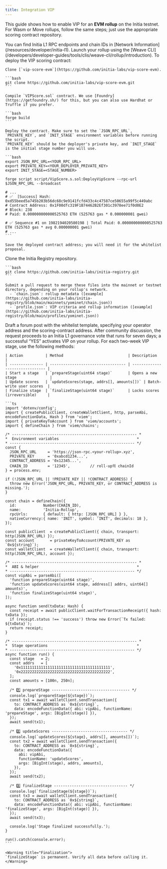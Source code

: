 ```yaml
---
title: Integration VIP
---
```


This guide shows how to enable VIP for an **EVM rollup** on the Initia testnet.  
For Wasm or Move rollups, follow the same steps; just use the appropriate scoring contract repository.

<Info title="Network Details">
You can find Initia L1 RPC endpoints and chain IDs in [Network Information](/resources/developer/initia-l1).
</Info>

<Steps title="VIP Integration Steps">
  <Step title="Deploy Your EVM Rollup">
    Launch your rollup using the [Weave CLI](/developers/developer-guides/tools/clis/weave-cli/rollup/introduction).
  </Step>
  <Step title="Deploy the VIP Scoring Contract">
    To deploy the VIP scoring contract:
    
    Clone [`vip-score-evm`](https://github.com/initia-labs/vip-score-evm).
    
    ```bash
    git clone https://github.com/initia-labs/vip-score-evm.git
    ```
    
    Compile `VIPScore.sol` contract. We use [Foundry](https://getfoundry.sh/) for this, but you can also use Hardhat or Truffle if you prefer. 
    
    ```bash
    forge build
    ```
    
    Deploy the contract. Make sure to set the `JSON_RPC_URL`, `PRIVATE_KEY`, and `INIT_STAGE` environment variables before running the script.
    `PRIVATE_KEY` should be the deployer's private key, and `INIT_STAGE` is the initial stage number you will use.

    ```bash
    export JSON_RPC_URL=<YOUR_RPC_URL>
    export PRIVATE_KEY=<YOUR_DEPLOYER_PRIVATE_KEY>
    export INIT_STAGE=<STAGE_NUMBER>

    forge script script/VipScore.s.sol:DeployVipScore --rpc-url $JSON_RPC_URL --broadcast

    # ...
    # ✅  [Success] Hash: 0xd55beed5a745b203b56dc68c9e9141fcfd433c4c47587ce50655a99f5c449abc
    # Contract Address: 0x1F00dfc319F1B74462B2Ef301c3978ee71f0d0E2
    # Block: 238
    # Paid: 0.000000000000525763 ETH (525763 gas * 0.000000001 gwei)

    # ✅ Sequence #1 on 1982194020580198 | Total Paid: 0.000000000000525763 ETH (525763 gas * avg 0.000000001 gwei)
    # ...
    ```
    
    Save the deployed contract address; you will need it for the whitelist proposal.
    
  </Step>
  <Step title="Register the Rollup in the Initia Registry">
    Clone the Initia Registry repository.
    
    ```bash
    git clone https://github.com/initia-labs/initia-registry.git
    ```

    Submit a pull request to merge these files into the mainnet or testnet directory, depending on your rollup's network.
      - `chain.json`: rollup metadata ([example](https://github.com/initia-labs/initia-registry/blob/main/mainnets/yominet/chain.json))
      - `profile.json`: VIP criteria and rollup information ([example](https://github.com/initia-labs/initia-registry/blob/main/profiles/yominet.json))  
  </Step>
  <Step title="Request VIP Whitelisting">
    Draft a forum post with the whitelist template, specifying your operator address and the scoring-contract address.  
    After community discussion, the request proceeds to an Initia L1 governance vote that runs for seven days; a successful “YES” activates VIP on your rollup.
  </Step>
  <Step title="Operate the VIP Scoring Contract">
    For each two-week VIP stage, use the following methods:

    | Action          | Method                             | Description                     |
    | --------------- | ---------------------------------- | ------------------------------- |
    | Start a stage   | `prepareStage(uint64 stage)`       | Opens a new stage               |
    | Update scores   | `updateScores(stage, addrs[], amounts[])` | Batch-write user scores  |
    | Finalize stage  | `finalizeStage(uint64 stage)`      | Locks scores (irreversible)     |

    ```ts
    import 'dotenv/config';
    import { createPublicClient, createWalletClient, http, parseAbi, encodeFunctionData, Hash } from 'viem';
    import { privateKeyToAccount } from 'viem/accounts';
    import { defineChain } from 'viem/chains';

    /* -------------------------------------------------------- *
    *  Environment variables                                   *
    * -------------------------------------------------------- */
    const {
      JSON_RPC_URL     = 'https://json-rpc.<your-rollup>.xyz',
      PRIVATE_KEY      = '0xabcd1234...',
      CONTRACT_ADDRESS = '0x12345...',
      CHAIN_ID         = '12345',         // roll-up의 chainId
    } = process.env;

    if (!JSON_RPC_URL || !PRIVATE_KEY || !CONTRACT_ADDRESS) {
      throw new Error('JSON_RPC_URL, PRIVATE_KEY, or CONTRACT_ADDRESS is missing.');
    }

    const chain = defineChain({
      id:            Number(CHAIN_ID),
      name:          'Initia-Rollup',
      rpcUrls:       { default: { http: [JSON_RPC_URL] } },
      nativeCurrency:{ name: 'INIT', symbol: 'INIT', decimals: 18 },
    });
    
    const publicClient  = createPublicClient({ chain, transport: http(JSON_RPC_URL) });
    const account       = privateKeyToAccount(PRIVATE_KEY as `0x${string}`);
    const walletClient  = createWalletClient({ chain, transport: http(JSON_RPC_URL), account });

    /* -------------------------------------------------------- *
    *  ABI & helper                                            *
    * -------------------------------------------------------- */
    const vipAbi = parseAbi([
      'function prepareStage(uint64 stage)',
      'function updateScores(uint64 stage, address[] addrs, uint64[] amounts)',
      'function finalizeStage(uint64 stage)',
    ]);

    async function send(txData: Hash) {
      const receipt = await publicClient.waitForTransactionReceipt({ hash: txData });
      if (receipt.status !== 'success') throw new Error(`Tx failed: ${txData}`);
      return receipt;
    }

    /* -------------------------------------------------------- *
    *  Stage operations                                        *
    * -------------------------------------------------------- */
    async function run() {
      const stage   = 2;
      const addrs   = [
        '0x1111111111111111111111111111111111111111',
        '0x2222222222222222222222222222222222222222',
      ];
      const amounts = [100n, 250n];

      /* 1️⃣ prepareStage ----------------------------------- */
      console.log(`prepareStage(${stage})`);
      const tx1 = await walletClient.sendTransaction({
        to: CONTRACT_ADDRESS as `0x${string}`,
        data: encodeFunctionData({ abi: vipAbi, functionName: 'prepareStage', args: [BigInt(stage)] }),
      });
      await send(tx1);

      /* 2️⃣ updateScores ---------------------------------- */
      console.log(`updateScores(${stage}, addrs[], amounts[])`);
      const tx2 = await walletClient.sendTransaction({
        to: CONTRACT_ADDRESS as `0x${string}`,
        data: encodeFunctionData({
          abi: vipAbi,
          functionName: 'updateScores',
          args: [BigInt(stage), addrs, amounts],
        }),
      });
      await send(tx2);

      /* 3️⃣ finalizeStage --------------------------------- */
      console.log(`finalizeStage(${stage})`);
      const tx3 = await walletClient.sendTransaction({
        to: CONTRACT_ADDRESS as `0x${string}`,
        data: encodeFunctionData({ abi: vipAbi, functionName: 'finalizeStage', args: [BigInt(stage)] }),
      });
      await send(tx3);

      console.log('Stage finalized successfully.');
    }

    run().catch(console.error);
    ```

    <Warning title="Finalization">
    `finalizeStage` is permanent. Verify all data before calling it.
    </Warning>
  </Step>
</Steps>